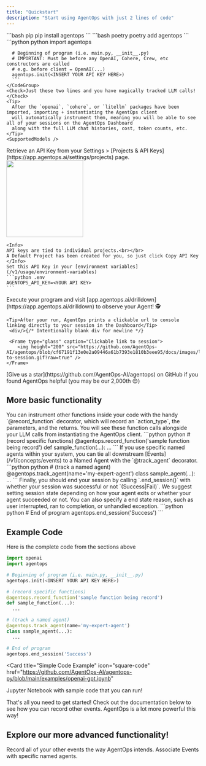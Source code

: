 ```yaml
---
title: "Quickstart"
description: "Start using AgentOps with just 2 lines of code"
---
```


<Steps>
  <Step title="Install the AgentOps SDK">
    <CodeGroup>
      ```bash pip 
      pip install agentops
      ```
      ```bash poetry
      poetry add agentops
      ```
    </CodeGroup>
  </Step>
  <Step title="Add 2 lines of code">
    <CodeGroup>
      ```python python
      import agentops

      # Beginning of program (i.e. main.py, __init__.py)
      # IMPORTANT: Must be before any OpenAI, Cohere, Crew, etc constructors are called
      # e.g. before client = OpenAI(...)
      agentops.init(<INSERT YOUR API KEY HERE>)
      ```
    </CodeGroup>
    <Check>Just these two lines and you have magically tracked LLM calls!</Check>
    <Tip>
      After the `openai`, `cohere`, or `litellm` packages have been imported, importing + instantiating the AgentOps client
      will automatically instrument them, meaning you will be able to see all of your sessions on the AgentOps Dashboard
      along with the full LLM chat histories, cost, token counts, etc.
    </Tip>
    <SupportedModels />
  </Step>
  <Step title="Set your API key">
    Retrieve an API Key from your Settings > [Projects & API Keys](https://app.agentops.ai/settings/projects) page.
    <Frame type="glass" caption="Settings > Projects & API Keys">
      <img height="200" src="/images/api-keys.png" />
    </Frame>

    <Info>
    API keys are tied to individual projects.<br></br>
    A Default Project has been created for you, so just click Copy API Key
    </Info>
    Set this API Key in your [environment variables](/v1/usage/environment-variables)
    ```python .env
    AGENTOPS_API_KEY=<YOUR API KEY>
    ```
  </Step>
  <Step title="Run your agent">
    Execute your program and visit [app.agentops.ai/drilldown](https://app.agentops.ai/drilldown) to observe your Agent! 🕵️

    <Tip>After your run, AgentOps prints a clickable url to console linking directly to your session in the Dashboard</Tip> 
     <div/>{/* Intentionally blank div for newline */}

     <Frame type="glass" caption="Clickable link to session">
        <img height="200" src="https://github.com/AgentOps-AI/agentops/blob/cf67191f13e0e2a09446a61b7393e1810b3eee95/docs/images/link-to-session.gif?raw=true" />
    </Frame>
  </Step>
</Steps>
<Check>[Give us a star](https://github.com/AgentOps-AI/agentops) on GitHub if you found AgentOps helpful (you may be our 2,000th 😊)</Check>

## More basic functionality

<CardGroup cols={1}>

<Card icon="code" title="Decorate Functions">
  You can instrument other functions inside your code with the handy `@record_function`
  decorator, which will record an `action_type`, the parameters, and the returns. You
  will see these function calls alongside your LLM calls from instantiating the AgentOps client.
  ```python python
  # (record specific functions)
  @agentops.record_function('sample function being record')
  def sample_function(...):
    ...
```

</Card>
<Card icon="robot" title="Track Agents">
  If you use specific named agents within your system, you can tie all downstream [Events](/v1/concepts/events) to a
  Named Agent with the `@track_agent` decorator.
  ```python python
  # (track a named agent)
  @agentops.track_agent(name='my-expert-agent')
  class sample_agent(...):
    ...
```

</Card>
<Card icon="stop" title="Ending Your Session">
  Finally, you should end your session by calling `.end_session()` with whether your session 
  was successful or not `(Success|Fail)`. We suggest setting session state depending on how 
  your agent exits or whether your agent succeeded or not. You can also specify a end state reason,
  such as user interrupted, ran to completion, or unhandled exception.
  ```python python
  # End of program
  agentops.end_session('Success')
  ```
</Card>
</CardGroup>


## Example Code

Here is the complete code from the sections above

```python python
import openai
import agentops

# Beginning of program (i.e. main.py, __init__.py)
agentops.init(<INSERT YOUR API KEY HERE>)

# (record specific functions)
@agentops.record_function('sample function being record')
def sample_function(...):
  ...

# (track a named agent)
@agentops.track_agent(name='my-expert-agent')
class sample_agent(...):
  ...

# End of program
agentops.end_session('Success')
```

<Card
  title="Simple Code Example"
  icon="square-code"
  href="https://github.com/AgentOps-AI/agentops-py/blob/main/examples/openai-gpt.ipynb"
>
  Jupyter Notebook with sample code that you can run!
</Card>

<Check>
  That's all you need to get started! Check out the documentation below to see how you can record other events. AgentOps is a lot more powerful this way!
</Check>

## Explore our more advanced functionality!

<CardGroup cols={2}>
  <Card
    title="Examples and Video Guides"
    icon="square-code"
    href="/v1/examples"
  >
    Record all of your other events the way AgentOps intends.
  </Card>
  <Card title="Tracking Agents" icon="robot" href="/v1/usage/tracking-agents">
    Associate Events with specific named agents.
  </Card>
</CardGroup>